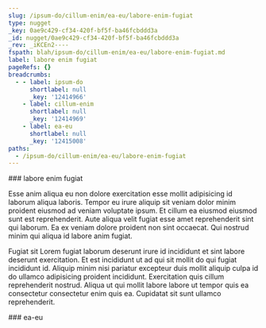 ```yaml
---
slug: /ipsum-do/cillum-enim/ea-eu/labore-enim-fugiat
type: nugget
_key: 0ae9c429-cf34-420f-bf5f-ba46fcbddd3a
_id: nugget/0ae9c429-cf34-420f-bf5f-ba46fcbddd3a
_rev: _iKCEn2----
fspath: blah/ipsum-do/cillum-enim/ea-eu/labore-enim-fugiat.md
label: labore enim fugiat
pageRefs: {}
breadcrumbs:
  - - label: ipsum-do
      shortlabel: null
      _key: '12414966'
    - label: cillum-enim
      shortlabel: null
      _key: '12414969'
    - label: ea-eu
      shortlabel: null
      _key: '12415008'
paths:
  - /ipsum-do/cillum-enim/ea-eu/labore-enim-fugiat
---
```


<NuggetArea>
<Nugget slug="/ipsum-do/cillum-enim/ea-eu/labore-enim-fugiat" type="nugget" _key="0ae9c429-cf34-420f-bf5f-ba46fcbddd3a" _id="nugget/0ae9c429-cf34-420f-bf5f-ba46fcbddd3a" _rev="_iKCEn2----" fspath="blah/ipsum-do/cillum-enim/ea-eu/labore-enim-fugiat.md" label="labore enim fugiat" paths="/ipsum-do/cillum-enim/ea-eu/labore-enim-fugiat">
<NuggetBody>
### labore enim fugiat

Esse anim aliqua eu non dolore exercitation esse mollit adipisicing id laborum aliqua laboris. Tempor eu irure aliquip sit veniam dolor minim proident eiusmod ad veniam voluptate ipsum. Et cillum ea eiusmod eiusmod sunt est reprehenderit. Aute aliqua velit fugiat esse amet reprehenderit sint qui laborum. Ea ex veniam dolore proident non sint occaecat. Qui nostrud minim qui aliqua id labore anim fugiat.

Fugiat sit Lorem fugiat laborum deserunt irure id incididunt et sint labore deserunt exercitation. Et est incididunt ut ad qui sit mollit do qui fugiat incididunt id. Aliquip minim nisi pariatur excepteur duis mollit aliquip culpa id do ullamco adipisicing proident incididunt. Exercitation quis cillum reprehenderit nostrud. Aliqua ut qui mollit labore labore ut tempor quis ea consectetur consectetur enim quis ea. Cupidatat sit sunt ullamco reprehenderit.

</NuggetBody>
<Breadcrumbs>
<Crumbs>
<Crumb _key="12414966" label="ipsum-do" /><Crumb _key="12414969" label="cillum-enim" /><Crumb _key="12415008" label="ea-eu" />
</Crumbs>
</Breadcrumbs>
</Nugget>

<NuggetsInbound>
</NuggetsInbound>
<NuggetsOutbound>
</NuggetsOutbound>
</NuggetArea>
<PassagesInbound>
<Passage direction="inbound" type="passage" _key="12415008" _id="passage/12415008" _rev="_iKCEn16---" label="ea-eu" passage="ea-eu" fspath="blah/ipsum-do/cillum-enim/ea-eu" paths="/ipsum-do/cillum-enim/ea-eu" slug="/ipsum-do/cillum-enim/ea-eu">
<NuggetBody>
### ea-eu

</NuggetBody>
<Breadcrumbs>
<Crumbs>
<Crumb _key="12414966" label="ipsum-do" /><Crumb _key="12414969" label="cillum-enim" />
</Crumbs>
</Breadcrumbs>
</Passage>

</PassagesInbound>
<PassagesOutbound>
</PassagesOutbound>